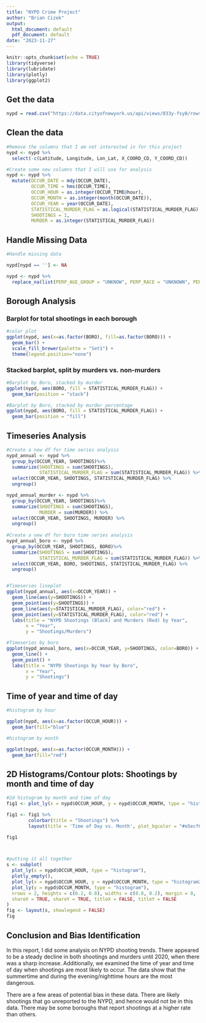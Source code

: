 ```yaml
---
title: "NYPD Crime Project"
author: "Brian Cizek"
output:
  html_document: default
  pdf_document: default
date: "2023-11-27"
---
```


```r
knitr::opts_chunk$set(echo = TRUE)
library(tidyverse)
library(lubridate)
library(plotly)
library(ggplot2)
```


## Get the data

```r
nypd = read.csv("https://data.cityofnewyork.us/api/views/833y-fsy8/rows.csv?accessType=DOWNLOAD")
```


## Clean the data

```r

#Remove the columns that I am not interested in for this project
nypd <- nypd %>% 
  select(-c(Latitude, Longitude, Lon_Lat, X_COORD_CD, Y_COORD_CD))

#Create some new columns that I will use for analysis
nypd <- nypd %>% 
  mutate(OCCUR_DATE = mdy(OCCUR_DATE),
         OCCUR_TIME = hms(OCCUR_TIME),
         OCCUR_HOUR = as.integer(OCCUR_TIME@hour),
         OCCUR_MONTH = as.integer(month(OCCUR_DATE)),
         OCCUR_YEAR = year(OCCUR_DATE),
         STATISTICAL_MURDER_FLAG = as.logical(STATISTICAL_MURDER_FLAG),
         SHOOTINGS = 1,
         MURDER = as.integer(STATISTICAL_MURDER_FLAG))

```

## Handle Missing Data

```r
#Handle missing data

nypd[nypd == ''] <- NA

nypd <- nypd %>%
  replace_na(list(PERP_AGE_GROUP = "UNKNOW", PERP_RACE = "UNKNOWN", PERP_SEX = "UNKNOWN",  VIC_AGE_GROUP = "UNKNOWN", VIC_SEX="UNKNOWN", VIC_RACE="UNKNOWN"))
```


## Borough Analysis

### Barplot for total shootings in each borough

```r
#color plot
ggplot(nypd, aes(x=as.factor(BORO), fill=as.factor(BORO))) +
  geom_bar() +
  scale_fill_brewer(palette = "Set1") +
  theme(legend.position="none")
```

### Stacked barplot, split by murders vs. non-murders

```r
#Barplot by Boro, stacked by murder
ggplot(nypd, aes(BORO, fill = STATISTICAL_MURDER_FLAG)) +
  geom_bar(position = "stack")
```


```r
#Barplot by Boro, stacked by murder percentage
ggplot(nypd, aes(BORO, fill = STATISTICAL_MURDER_FLAG)) +
  geom_bar(position = "fill")
```



## Timeseries Analysis

```r
#Create a new df for time series analysis
nypd_annual <- nypd %>%
  group_by(OCCUR_YEAR, SHOOTINGS)%>%
  summarize(SHOOTINGS = sum(SHOOTINGS),
            STATISTICAL_MURDER_FLAG = sum(STATISTICAL_MURDER_FLAG)) %>%
  select(OCCUR_YEAR, SHOOTINGS, STATISTICAL_MURDER_FLAG) %>%
  ungroup()

nypd_annual_murder <- nypd %>%
  group_by(OCCUR_YEAR, SHOOTINGS)%>%
  summarize(SHOOTINGS = sum(SHOOTINGS),
            MURDER = sum(MURDER)) %>%
  select(OCCUR_YEAR, SHOOTINGS, MURDER) %>%
  ungroup()
  
#Create a new df for boro time series analysis
nypd_annual_boro <- nypd %>%
  group_by(OCCUR_YEAR, SHOOTINGS, BORO)%>%
  summarize(SHOOTINGS = sum(SHOOTINGS),
            STATISTICAL_MURDER_FLAG = sum(STATISTICAL_MURDER_FLAG)) %>%
  select(OCCUR_YEAR, BORO, SHOOTINGS, STATISTICAL_MURDER_FLAG) %>%
  ungroup()


#Timeseries lineplot
ggplot(nypd_annual, aes(x=OCCUR_YEAR)) +
  geom_line(aes(y=SHOOTINGS)) +
  geom_point(aes(y=SHOOTINGS)) +
  geom_line(aes(y=STATISTICAL_MURDER_FLAG), color="red") +
  geom_point(aes(y=STATISTICAL_MURDER_FLAG), color="red") +
  labs(title = "NYPD Shootings (Black) and Murders (Red) by Year",
       x = "Year",
       y = "Shootings/Murders")

#Timeseries by boro
ggplot(nypd_annual_boro, aes(x=OCCUR_YEAR, y=SHOOTINGS, color=BORO)) +
  geom_line() +
  geom_point() +
  labs(title = "NYPD Shootings by Year by Boro",
       x = "Year",
       y = "Shootings")
```


## Time of year and time of day

```r

#histogram by hour

ggplot(nypd, aes(x=as.factor(OCCUR_HOUR))) +
  geom_bar(fill="blue") 

#histogram by month

ggplot(nypd, aes(x=as.factor(OCCUR_MONTH))) +
  geom_bar(fill="red") 
```


## 2D Histograms/Contour plots: Shootings by month and time of day

```r
#2d histogram by month and time of day
fig1 <- plot_ly(x = nypd$OCCUR_HOUR, y = nypd$OCCUR_MONTH, type = "histogram2dcontour")

fig1 <- fig1 %>% 
        colorbar(title = "Shootings") %>%
        layout(title = 'Time of Day vs. Month', plot_bgcolor = "#e5ecf6", xaxis=list(title = "Time (Local)"), yaxis = list(title = "Month"))

fig1



#putting it all together
s <- subplot(
  plot_ly(x = nypd$OCCUR_HOUR, type = "histogram"),
  plotly_empty(),
  plot_ly(x = nypd$OCCUR_HOUR, y = nypd$OCCUR_MONTH, type = "histogram2dcontour"),
  plot_ly(y = nypd$OCCUR_MONTH, type = "histogram"),
  nrows = 2, heights = c(0.2, 0.8), widths = c(0.8, 0.2), margin = 0,
  shareX = TRUE, shareY = TRUE, titleX = FALSE, titleY = FALSE
)
fig <- layout(s, showlegend = FALSE)
fig
```


## Conclusion and Bias Identification

In this report, I did some analysis on NYPD shooting trends. There appeared to be a steady decline in both shootings and murders until 2020, when there was a sharp increase. Additionally, we examined the time of year and time of day when shootings are most likely to occur. The data show that the summertime and during the evening/nighttime hours are the most dangerous. 

There are a few areas of potential bias in these data. There are likely shootings that go unreported to the NYPD, and hence would not be in this data. There may be some boroughs that report shootings at a higher rate than others. 







